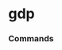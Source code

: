 # gdp


### Commands
<ul className='grid grid-cols-1 md:grid-cols-2 lg:grid-cols-3 xl:grid-cols-4 gap-4 -ml-6'>
<ReferenceCard
    title="nominal"
    description="Nominal GDP Data."
    url="gdp/nominal"
    command
/><ReferenceCard
    title="forecast"
    description="Forecasted GDP Data."
    url="gdp/forecast"
    command
/><ReferenceCard
    title="real"
    description="Real GDP Data."
    url="gdp/real"
    command
/>
</ul>

